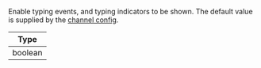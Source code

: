 Enable typing events, and typing indicators to be shown.
The default value is supplied by the [channel config](https://getstream.io/chat/docs/javascript/channel_features/).

| Type |
| - |
| boolean |
